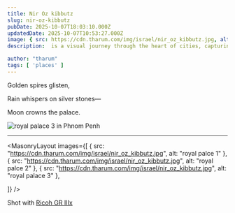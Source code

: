 ```yaml
---
title: Nir Oz kibbutz
slug: nir-oz-kibbutz
pubDate: 2025-10-07T18:03:10.000Z
updatedDate: 2025-10-07T10:53:27.000Z
image: { src: https://cdn.tharum.com/img/israel/nir_oz_kibbutz.jpg, alt: Nir Oz, positionx: 75%, positiony: 0% }
description:  is a visual journey through the heart of cities, capturing the everyday rhythm, resilience, and raw beauty found on its bustling streets.

author: "tharum"
tags: [ 'places' ]
---
```


Golden spires glisten,

Rain whispers on silver stones—

Moon crowns the palace.


![royal palace 3 in Phnom Penh](https://cdn.tharum.com/img/R0000790.jpg "royal palace")


---

<MasonryLayout images={[
    { src: "https://cdn.tharum.com/img/israel/nir_oz_kibbutz.jpg", alt: "royal palce 1" },
    { src: "https://cdn.tharum.com/img/israel/nir_oz_kibbutz.jpg", alt: "royal palce 2" },
    { src: "https://cdn.tharum.com/img/israel/nir_oz_kibbutz.jpg", alt: "royal palace 3" },

]} />



Shot with [Ricoh GR IIIx](https://tharum.com/blog/ricoh-griiix-review/)
